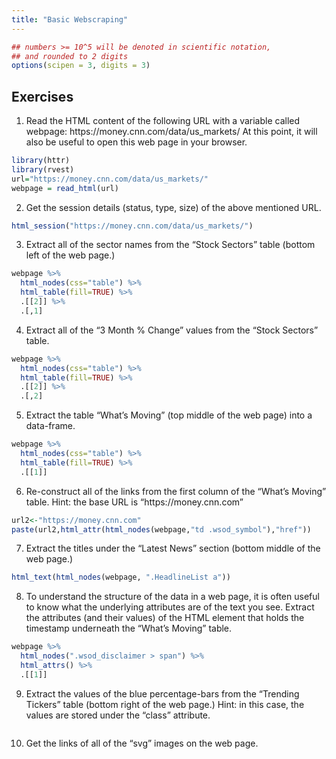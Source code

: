 ```yaml
---
title: "Basic Webscraping"
---
```


<style type="text/css">
.table {

    width: 80%;
    margin-left:10%; 
    margin-right:10%;
}
</style>
```r
## numbers >= 10^5 will be denoted in scientific notation,
## and rounded to 2 digits
options(scipen = 3, digits = 3)
```



## Exercises

1. Read the HTML content of the following URL with a variable called webpage: https://money.cnn.com/data/us_markets/ At this point, it will also be useful to open this web page in your browser.

```r
library(httr)
library(rvest)
url="https://money.cnn.com/data/us_markets/"
webpage = read_html(url)

```

2. Get the session details (status, type, size) of the above mentioned URL.
```r
html_session("https://money.cnn.com/data/us_markets/")
```
3. Extract all of the sector names from the “Stock Sectors” table (bottom left of the web page.)
```r
webpage %>%
  html_nodes(css="table") %>%
  html_table(fill=TRUE) %>%
  .[[2]] %>%
  .[,1]
```
4. Extract all of the “3 Month % Change” values from the “Stock Sectors” table.
```r
webpage %>%
  html_nodes(css="table") %>%
  html_table(fill=TRUE) %>%
  .[[2]] %>%
  .[,2]
```
5. Extract the table “What’s Moving” (top middle of the web page) into a data-frame.
```r
webpage %>%
  html_nodes(css="table") %>%
  html_table(fill=TRUE) %>%
  .[[1]] 
```
6. Re-construct all of the links from the first column of the “What’s Moving” table.
Hint: the base URL is “https://money.cnn.com”
```r
url2<-"https://money.cnn.com"
paste(url2,html_attr(html_nodes(webpage,"td .wsod_symbol"),"href"))
```
7. Extract the titles under the “Latest News” section (bottom middle of the web page.)
```r
html_text(html_nodes(webpage, ".HeadlineList a"))
```
8. To understand the structure of the data in a web page, it is often useful to know what the underlying attributes are of the text you see.
Extract the attributes (and their values) of the HTML element that holds the timestamp underneath the “What’s Moving” table.
```r
webpage %>% 
  html_nodes(".wsod_disclaimer > span") %>%
  html_attrs() %>% 
  .[[1]]
```
9. Extract the values of the blue percentage-bars from the “Trending Tickers” table (bottom right of the web page.)
Hint: in this case, the values are stored under the “class” attribute.
```r

```
10. Get the links of all of the “svg” images on the web page.

